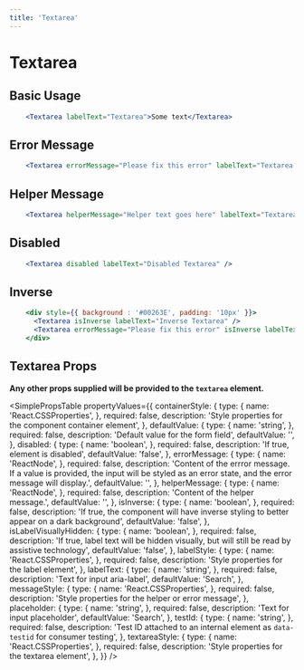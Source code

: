 ```yaml
---
title: 'Textarea'
---
```



# Textarea

## Basic Usage

```.jsx
    <Textarea labelText="Textarea">Some text</Textarea>
```

## Error Message

```.jsx
    <Textarea errorMessage="Please fix this error" labelText="Textarea with Error" />
```

## Helper Message

```.jsx
    <Textarea helperMessage="Helper text goes here" labelText="Textarea with Helper" />
```

## Disabled

```.jsx
    <Textarea disabled labelText="Disabled Textarea" />
```

## Inverse

```.jsx
    <div style={{ background : '#00263E', padding: '10px' }}>
      <Textarea isInverse labelText="Inverse Textarea" />
      <Textarea errorMessage="Please fix this error" isInverse labelText="Inverse Textarea with Error" />
    </div>
```

## Textarea Props

**Any other props supplied will be provided to the `textarea` element.**

<SimplePropsTable
  propertyValues={{
    containerStyle: {
      type: {
        name: 'React.CSSProperties',
      },
      required: false,
      description: 'Style properties for the component container element',
    },
    defaultValue: {
      type: {
        name: 'string',
      },
      required: false,
      description: 'Default value for the form field',
      defaultValue: '',
    },
    disabled: {
      type: {
        name: 'boolean',
      },
      required: false,
      description: 'If true, element is disabled',
      defaultValue: 'false',
    },
    errorMessage: {
      type: {
        name: 'ReactNode',
      },
      required: false,
      description:
        'Content of the errror message.  If a value is provided, the input will be styled as an error state, and the error message will display.',
      defaultValue: '',
    },
    helperMessage: {
      type: {
        name: 'ReactNode',
      },
      required: false,
      description: 'Content of the helper message.',
      defaultValue: '',
    },
    isInverse: {
      type: {
        name: 'boolean',
      },
      required: false,
      description:
        'If true, the component will have inverse styling to better appear on a dark background',
      defaultValue: 'false',
    },
    isLabelVisuallyHidden: {
      type: {
        name: 'boolean',
      },
      required: false,
      description:
        'If true, label text will be hidden visually, but will still be read by assistive technology',
      defaultValue: 'false',
    },
    labelStyle: {
      type: {
        name: 'React.CSSProperties',
      },
      required: false,
      description: 'Style properties for the label element',
    },
    labelText: {
      type: {
        name: 'string',
      },
      required: false,
      description: 'Text for input aria-label',
      defaultValue: 'Search',
    },
    messageStyle: {
      type: {
        name: 'React.CSSProperties',
      },
      required: false,
      description: 'Style properties for the helper or error message',
    },
    placeholder: {
      type: {
        name: 'string',
      },
      required: false,
      description: 'Text for input placeholder',
      defaultValue: 'Search',
    },
    testId: {
      type: {
        name: 'string',
      },
      required: false,
      description:
        'Test ID attached to an internal element as `data-testid` for consumer testing',
    },
    textareaStyle: {
      type: {
        name: 'React.CSSProperties',
      },
      required: false,
      description: 'Style properties for the textarea element',
    },
  }}
/>

